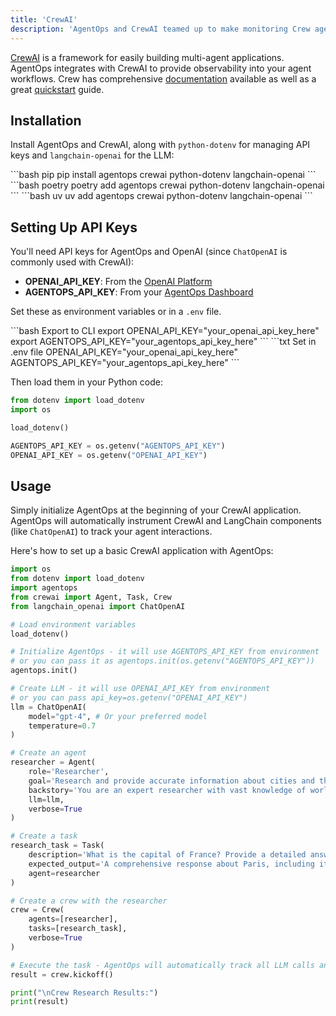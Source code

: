 ```yaml
---
title: 'CrewAI'
description: 'AgentOps and CrewAI teamed up to make monitoring Crew agents dead simple.'
---
```


[CrewAI](https://www.crewai.com/) is a framework for easily building multi-agent applications. AgentOps integrates with CrewAI to provide observability into your agent workflows. Crew has comprehensive [documentation](https://docs.crewai.com) available as well as a great [quickstart](https://docs.crewai.com/how-to/Creating-a-Crew-and-kick-it-off/) guide.

## Installation
Install AgentOps and CrewAI, along with `python-dotenv` for managing API keys and `langchain-openai` for the LLM:

<CodeGroup>
  ```bash pip
  pip install agentops crewai python-dotenv langchain-openai
  ```
  ```bash poetry
  poetry add agentops crewai python-dotenv langchain-openai
  ```
  ```bash uv
  uv add agentops crewai python-dotenv langchain-openai
  ```
</CodeGroup>

## Setting Up API Keys

You'll need API keys for AgentOps and OpenAI (since `ChatOpenAI` is commonly used with CrewAI):
- **OPENAI_API_KEY**: From the [OpenAI Platform](https://platform.openai.com/api-keys)
- **AGENTOPS_API_KEY**: From your [AgentOps Dashboard](https://app.agentops.ai/)

Set these as environment variables or in a `.env` file.

<CodeGroup>
  ```bash Export to CLI
  export OPENAI_API_KEY="your_openai_api_key_here"
  export AGENTOPS_API_KEY="your_agentops_api_key_here"
  ```
  ```txt Set in .env file
  OPENAI_API_KEY="your_openai_api_key_here"
  AGENTOPS_API_KEY="your_agentops_api_key_here"
  ```
</CodeGroup>

Then load them in your Python code:
```python
from dotenv import load_dotenv
import os

load_dotenv()

AGENTOPS_API_KEY = os.getenv("AGENTOPS_API_KEY")
OPENAI_API_KEY = os.getenv("OPENAI_API_KEY")
```

## Usage

Simply initialize AgentOps at the beginning of your CrewAI application. AgentOps will automatically instrument CrewAI and LangChain components (like `ChatOpenAI`) to track your agent interactions.

Here's how to set up a basic CrewAI application with AgentOps:
<CodeGroup>
```python Basic CrewAI Integration
import os
from dotenv import load_dotenv 
import agentops
from crewai import Agent, Task, Crew
from langchain_openai import ChatOpenAI 

# Load environment variables
load_dotenv()

# Initialize AgentOps - it will use AGENTOPS_API_KEY from environment
# or you can pass it as agentops.init(os.getenv("AGENTOPS_API_KEY"))
agentops.init() 

# Create LLM - it will use OPENAI_API_KEY from environment
# or you can pass api_key=os.getenv("OPENAI_API_KEY")
llm = ChatOpenAI(
    model="gpt-4", # Or your preferred model
    temperature=0.7
)

# Create an agent
researcher = Agent(
    role='Researcher',
    goal='Research and provide accurate information about cities and their history',
    backstory='You are an expert researcher with vast knowledge of world geography and history.',
    llm=llm,
    verbose=True
)

# Create a task
research_task = Task(
    description='What is the capital of France? Provide a detailed answer about its history, culture, and significance.',
    expected_output='A comprehensive response about Paris, including its status as the capital of France, historical significance, cultural importance, and key landmarks.',
    agent=researcher
)

# Create a crew with the researcher
crew = Crew(
    agents=[researcher],
    tasks=[research_task],
    verbose=True
)

# Execute the task - AgentOps will automatically track all LLM calls and agent steps
result = crew.kickoff()

print("\nCrew Research Results:")
print(result)
```
</CodeGroup>

<script type="module" src="/scripts/github_stars.js"></script>
<script type="module" src="/scripts/scroll-img-fadein-animation.js"></script>
<script type="module" src="/scripts/button_heartbeat_animation.js"></script>
<script type="css" src="/styles/styles.css"></script>
